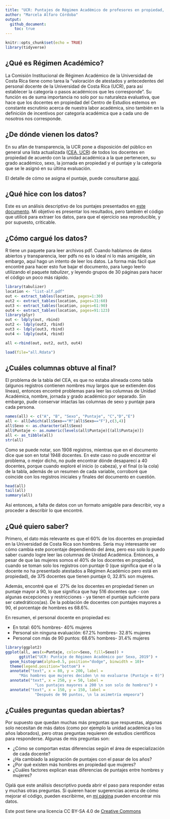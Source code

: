 ```yaml
---
title: "UCR: Puntajes de Régimen Académico de profesores en propiedad, 2019"
author: "Marcela Alfaro Córdoba"
output: 
  github_document:
    toc: true
---
```


```r
knitr::opts_chunk$set(echo = TRUE)
library(tidyverse)
```

## ¿Qué es Régimen Académico?

La Comisión Institucional de Régimen Académico de la Universidad de Costa Rica tiene como tarea la "valoración de atestados y antecedentes del personal docente de la Universidad de Costa Rica (UCR), para así establecer la categoría o pasos académicos que les corresponde". Su función es de suma importancia no solo por su naturaleza evaluativa, que hace que los docentes en propiedad del Centro de Estudios estemos en constante escrutinio acerca de nuestra labor académica, sino también en la definición de incentivos por categoría académica que a cada uno de nosotros nos corresponde. 

## ¿De dónde vienen los datos?

En su afán de transparencia, la UCR pone a disposición del público en general una lista actualizada ([CEA, UCR](http://www.cea.ucr.ac.cr/index.php/departamentos/regimen/listado-regimen)) de todos los docentes en propiedad de acuerdo con la unidad académica a la que pertenecen, su grado académico, sexo, la jornada en propiedad y el puntaje y la categoría que se le asignó en su última evaluación.  

El detalle de cómo se asigna el puntaje, puede consultarse [aquí](http://www.cea.ucr.ac.cr/media/regimen/resumen_asignacion_puntos.pdf).

## ¿Qué hice con los datos?

Este es un análisis descriptivo de los puntajes presentados en [este documento](http://www.cea.ucr.ac.cr/index.php/departamentos/regimen/listado-regimen). Mi objetivo es presentar los resultados, pero también el código que utilicé para extraer los datos, para que el ejercicio sea reproducible, y por supuesto, criticable. 

## ¿Cómo cargué los datos?

R tiene un paquete para leer archivos pdf. Cuando hablamos de datos abiertos y transparencia, leer pdfs no es lo ideal ni lo más amigable, sin embargo, aquí hago un intento de leer los datos. La forma más fácil que encontré para hacer esto fue bajar el documento, para luego leerlo utilizando el paquete *tabulizer*, y leyendo grupos de 30 páginas para hacer el código un poco más rápido.

```r
library(tabulizer)
location <- "list-alf.pdf"
out <- extract_tables(location, pages=1:30)
out2 <- extract_tables(location, pages=31:60)
out3 <- extract_tables(location, pages=61:90)
out4 <- extract_tables(location, pages=91:123)
library(plyr)
out <- ldply(out, rbind)
out2 <- ldply(out2, rbind)
out3 <- ldply(out3, rbind)
out4 <- ldply(out4, rbind)

all <-rbind(out, out2, out3, out4)
```

```r
load(file="all.Rdata")
```

## ¿Cuáles columnas obtuve al final?

El problema de la tabla del CEA, es que no estaba alineada como tabla (algunos registros contienen nombres muy largos que se extienden dos líneas), entonces encontré problemas para leer las columnas de Unidad Académica, nombre, jornada y grado académico por separado. Sin embargo, pude conservar intactas las columnas de sexo y puntaje para cada persona. 

```r
names(all) <- c("A", "B", "Sexo", "Puntaje", "C","D","E")
all <- all[which(all$Sexo=="M"|all$Sexo=="F"),c(3,4)]
all$Sexo <- as.character(all$Sexo)
all$Puntaje <- as.numeric(levels(all$Puntaje)[(all$Puntaje)])
all <- as_tibble(all)
str(all)
```

Como se puede notar, son 1908 registros, mientras que en el documento dice que son en total 1948 docentes. En este caso no pude encontrar el problema, o mejor dicho, no pude encontrar dónde desaparecí a 40 docentes, porque cuando exploré el inicio (o cabeza), y el final (o la cola) de la tabla, además de un resumen de cada variable, corroboré que coincide con los registros iniciales y finales del documento en cuestión. 

```r
head(all)
tail(all)
summary(all)
```

Así entonces, a falta de datos con un formato amigable para describir, voy a proceder a describir lo que encontré. 

## ¿Qué quiero saber?

Primero, el dato más relevante es que el $60 \%$ de los docentes en propiedad en la Universidad de Costa Rica son hombres. Sería muy interesante ver cómo cambia este porcentaje dependiendo del área, pero eso solo lo puedo saber cuando logre leer las columnas de Unidad Académica. Entonces, a pesar de que las mujeres somos el $40\%$ de los docentes en propiedad, cuando se toman solo los registros con puntaje 0 (que significa que el o la docente no ha presentado atestados a Régimen Académico pero está en propiedad), de 375 docentes que tienen puntaje 0, $32.8 \%$ son mujeres. 

Además, encontré que el $~27\%$ de los docentes en propiedad tienen un puntaje mayor a 90, lo que significa que hay 516 docentes que - con algunas excepciones y restricciones - ya tienen el puntaje suficiente para ser catedráticos(as). De la población de docentes con puntajes mayores a 90, el porcentaje de hombres es $68.6 \%$. 

En resumen, el personal docente en propiedad es: 

* En total: $60 \%$ hombres- $40 \%$ mujeres
* Personal sin ninguna evaluación: $67.2 \%$ hombres- $32.8 \%$ mujeres
* Personal con más de 90 puntos: $68.6 \%$ hombres- $31.4 \%$ mujeres

```r
library(ggplot2)
ggplot(all, aes(x=Puntaje, color=Sexo, fill=Sexo)) +
      ggtitle("UCR: Puntaje de Régimen Académico por Sexo, 2019") +
  geom_histogram(alpha=0.5, position="dodge", binwidth = 10)+
  theme(legend.position="bottom") +
  annotate("text", x = 80, y = 200, label = 
      "Más hombres que mujeres deciden \n no evaluarse (Puntaje = 0)") +
  annotate("text", x = 250, y = 50, label = 
             "Los puntajes mayores a 200 \n son solo de hombres") +
  annotate("text", x = 150, y = 150, label = 
             "Después de 90 puntos, \n la asimetría empeora")
```

## ¿Cuáles preguntas quedan abiertas?

Por supuesto que quedan muchas más preguntas que respuestas, algunas solo necesitan de más datos (como por ejemplo la unidad académica o los años laborados), pero otras preguntas requieren de estudios científicos para responderse. Algunas de mis preguntas son:

* ¿Cómo se comportan estas diferencias según el área de especialización de cada docente?
* ¿Ha cambiado la asignación de puntajes con el pasar de los años?
* ¿Por qué existen más hombres en propiedad que mujeres?
* ¿Cuáles factores explican esas diferencias de puntajes entre hombres y mujeres? 

Ojalá que este análisis descriptivo pueda abrir el paso para responder estas y muchas otras preguntas. Si quieren hacer sugerencias acerca de cómo mejorar el código, pueden escribirme, en [mi página](https://malfaro2.github.io) pueden encontrar mis datos.

Este post tiene una licencia CC BY-SA 4.0 de [Creative Commons](https://creativecommons.org/licenses/by-sa/4.0/)